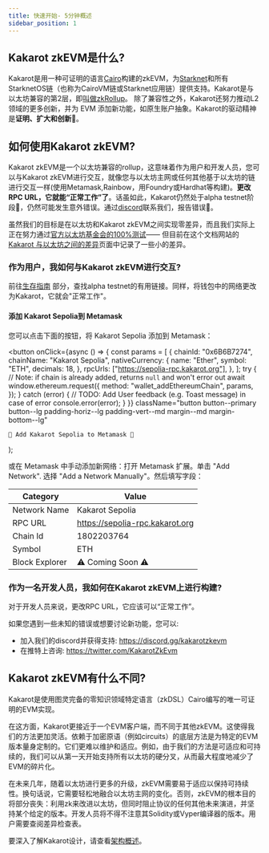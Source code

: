 ```yaml
---
title: 快速开始- 5分钟概述
sidebar_position: 1
---
```


## Kakarot zkEVM是什么?

Kakarot是用一种可证明的语言[Cairo](https://www.cairo-lang.org/)构建的zkEVM，为[Starknet](https://starkware.co/starknet/)和所有StarknetOS链（也称为CairoVM链或Starknet应用链）提供支持。Kakarot是与以太坊兼容的第2层，即[叫做zkRollup](https://ethereum.org/developers/docs/scaling/zk-rollups)。
除了兼容性之外，Kakarot还努力推动L2领域的更多创新，并为 EVM 添加新功能，如原生账户抽象。Kakarot的驱动精神是**证明、扩大和创新**🥕。

## 如何使用Kakarot zkEVM?

Kakarot zkEVM是一个以太坊兼容的rollup，这意味着作为用户和开发人员，您可以与Kakarot zkEVM进行交互，就像您与以太坊主网或任何其他基于以太坊的链进行交互一样(使用Metamask,Rainbow，用Foundry或Hardhat等构建)。**更改RPC URL，它就能“正常工作”了**。话虽如此，Kakarot仍然处于alpha testnet阶段🚧，仍然可能发生意外错误。通过[discord](https://discord.gg/kakarotzkevm)联系我们，报告错误🐛。

虽然我们的目标是在以太坊和Kakarot zkEVM之间实现零差异，而且我们实际上正在努力通过[官方以太坊基金会的100%测试](https://github.com/ethereum/tests)—— 但目前在这个文档网站的[Kakarot 与以太坊之间的差异](differences)页面中记录了一些小的差异。

### 作为用户，我如何与Kakarot zkEVM进行交互?

前往[生存指南](survival-guide) 部分，查找alpha testnet的有用链接。同样，将钱包中的网络更改为Kakarot，它就会"正常工作"。

#### 添加 Kakarot Sepolia到 Metamask

您可以点击下面的按钮，将 Kakarot Sepolia 添加到 Metamask：

  <button
    onClick={async () => {
      const params = [
        {
          chainId: "0x6B6B7274",
          chainName: "Kakarot Sepolia",
          nativeCurrency: {
            name: "Ether",
            symbol: "ETH",
            decimals: 18,
          },
          rpcUrls: ["https://sepolia-rpc.kakarot.org"],
        },
      ];
      try {
        // Note: if chain is already added, returns `null` and won't error out
        await window.ethereum.request({
          method: "wallet_addEthereumChain",
          params,
        });
      } catch (error) {
        // TODO: Add User feedback (e.g. Toast message) in case of error
        console.error(error);
      }
    }}
    className="button button--primary button--lg padding-horiz--lg padding-vert--md margin--md margin-bottom--lg"
  >
    🦊 Add Kakarot Sepolia to Metamask 🦊
  </button>
);

<AddKakarotNetwork />

或在 Metamask 中手动添加新网络：打开 Metamask 扩展。单击
"Add Network". 选择 "Add a Network Manually"。然后填写字段：

| Category       | Value                           |
| -------------- | ------------------------------- |
| Network Name   | Kakarot Sepolia                 |
| RPC URL        | https://sepolia-rpc.kakarot.org |
| Chain Id       | 1802203764                      |
| Symbol         | ETH                             |
| Block Explorer | ⚠️ Coming Soon ⚠️               |

### 作为一名开发人员，我如何在Kakarot zkEVM上进行构建?

对于开发人员来说，更改RPC URL，它应该可以“正常工作”。

如果您遇到一些未知的错误或想要讨论新功能，您可以:

- 加入我们的discord并获得支持: https://discord.gg/kakarotzkevm
- 在推特上咨询: https://twitter.com/KakarotZkEvm

## Kakarot zkEVM有什么不同?

Kakarot是使用图灵完备的零知识领域特定语言（zkDSL）Cairo编写的唯一可证明的EVM实现。

在这方面，Kakarot更接近于一个EVM客户端，而不同于其他zkEVM。这使得我们的方法更加灵活。依赖于加密原语（例如circuits）的底层方法是为特定的EVM版本量身定制的。它们更难以维护和适应。例如，由于我们的方法是可适应和可持续的，我们可以从第一天开始支持所有以太坊的硬分叉，从而最大程度地减少了EVM的碎片化。

在未来几年，随着以太坊进行更多的升级，zkEVM需要易于适应以保持可持续性。换句话说，它需要轻松地融合以太坊主网的变化。否则，zkEVM的根本目的将部分丧失：利用zk来改进以太坊，但同时阻止协议的任何其他未来演进，并坚持某个给定的版本。开发人员将不得不注意其Solidity或Vyper编译器的版本。用户需要查阅差异检查表。

要深入了解Kakarot设计，请查看[架构概述](architecture/understanding-zkevm)。
